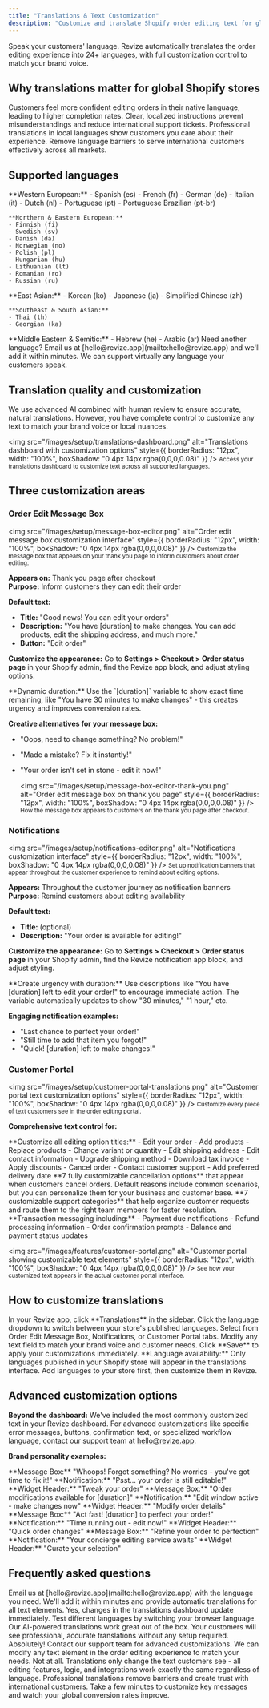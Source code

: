 ```yaml
---
title: "Translations & Text Customization"
description: "Customize and translate Shopify order editing text for global customers. Revize supports 24+ languages with automatic translations and full customization options."
---
```


<Note>
  Speak your customers' language. Revize automatically translates the order editing experience into 24+ languages, with full customization control to match your brand voice.
</Note>

## Why translations matter for global Shopify stores

<CardGroup cols={2}>
  <Card title="Increase Customer Comfort" icon="heart" color="#ef4444">
    Customers feel more confident editing orders in their native language, leading to higher completion rates.
  </Card>
  <Card title="Reduce Support Confusion" icon="question-circle" color="#8b5cf6">
    Clear, localized instructions prevent misunderstandings and reduce international support tickets.
  </Card>
  <Card title="Build Brand Trust" icon="shield-check" color="#10b981">
    Professional translations in local languages show customers you care about their experience.
  </Card>
  <Card title="Expand Market Reach" icon="globe" color="#f59e0b">
    Remove language barriers to serve international customers effectively across all markets.
  </Card>
</CardGroup>

## Supported languages

<Tabs>
  <Tab title="European Languages">
    **Western European:**
    - Spanish (es)
    - French (fr)  
    - German (de)
    - Italian (it)
    - Dutch (nl)
    - Portuguese (pt)
    - Portuguese Brazilian (pt-br)

    **Northern & Eastern European:**
    - Finnish (fi)
    - Swedish (sv)
    - Danish (da) 
    - Norwegian (no)
    - Polish (pl)
    - Hungarian (hu)
    - Lithuanian (lt)
    - Romanian (ro)
    - Russian (ru)
  </Tab>
  
  <Tab title="Asian Languages">
    **East Asian:**
    - Korean (ko)
    - Japanese (ja)
    - Simplified Chinese (zh)

    **Southeast & South Asian:**
    - Thai (th)
    - Georgian (ka)
  </Tab>
  
  <Tab title="Middle Eastern Languages">
    **Middle Eastern & Semitic:**
    - Hebrew (he)
    - Arabic (ar)
  </Tab>
</Tabs>

<Tip>
  Need another language? Email us at [hello@revize.app](mailto:hello@revize.app) and we'll add it within minutes. We can support virtually any language your customers speak.
</Tip>

## Translation quality and customization

We use advanced AI combined with human review to ensure accurate, natural translations. However, you have complete control to customize any text to match your brand voice or local nuances.

  <img
    src="/images/setup/translations-dashboard.png"
    alt="Translations dashboard with customization options"
    style={{ borderRadius: "12px", width: "100%", boxShadow: "0 4px 14px rgba(0,0,0,0.08)" }}
  />
  <small>Access your translations dashboard to customize text across all supported languages.</small>


## Three customization areas

### Order Edit Message Box

  <img
    src="/images/setup/message-box-editor.png"
    alt="Order edit message box customization interface"
    style={{ borderRadius: "12px", width: "100%", boxShadow: "0 4px 14px rgba(0,0,0,0.08)" }}
  />
  <small>Customize the message box that appears on your thank you page to inform customers about order editing.</small>

**Appears on:** Thank you page after checkout  
**Purpose:** Inform customers they can edit their order

**Default text:**
- **Title:** "Good news! You can edit your orders"
- **Description:** "You have [duration] to make changes. You can add products, edit the shipping address, and much more."
- **Button:** "Edit order"

**Customize the appearance:** Go to **Settings > Checkout > Order status page** in your Shopify admin, find the Revize app block, and adjust styling options.

<Note>
  **Dynamic duration:** Use the `[duration]` variable to show exact time remaining, like "You have 30 minutes to make changes" - this creates urgency and improves conversion rates.
</Note>

**Creative alternatives for your message box:**
- "Oops, need to change something? No problem!"
- "Made a mistake? Fix it instantly!"
- "Your order isn't set in stone - edit it now!"

  <img
    src="/images/setup/message-box-editor-thank-you.png"
    alt="Order edit message box on thank you page"
    style={{ borderRadius: "12px", width: "100%", boxShadow: "0 4px 14px rgba(0,0,0,0.08)" }}
  />
  <small>How the message box appears to customers on the thank you page after checkout.</small>


### Notifications

  <img
    src="/images/setup/notifications-editor.png"
    alt="Notifications customization interface"
    style={{ borderRadius: "12px", width: "100%", boxShadow: "0 4px 14px rgba(0,0,0,0.08)" }}
  />
  <small>Set up notification banners that appear throughout the customer experience to remind about editing options.</small>

**Appears:** Throughout the customer journey as notification banners  
**Purpose:** Remind customers about editing availability

**Default text:**
- **Title:** (optional)
- **Description:** "Your order is available for editing!"

**Customize the appearance:** Go to **Settings > Checkout > Order status page** in your Shopify admin, find the Revize notification app block, and adjust styling.

<Tip>
  **Create urgency with duration:** Use descriptions like "You have [duration] left to edit your order!" to encourage immediate action. The variable automatically updates to show "30 minutes," "1 hour," etc.
</Tip>

**Engaging notification examples:**
- "Last chance to perfect your order!"
- "Still time to add that item you forgot!"
- "Quick! [duration] left to make changes!"


### Customer Portal

  <img
    src="/images/setup/customer-portal-translations.png"
    alt="Customer portal text customization options"
    style={{ borderRadius: "12px", width: "100%", boxShadow: "0 4px 14px rgba(0,0,0,0.08)" }}
  />
  <small>Customize every piece of text customers see in the order editing portal.</small>

**Comprehensive text control for:**

<AccordionGroup>
  <Accordion title="Widget Headers" icon="pen">
    **Customize all editing option titles:**
    - Edit your order
    - Add products
    - Replace products
    - Change variant or quantity
    - Edit shipping address
    - Edit contact information
    - Upgrade shipping method
    - Download tax invoice
    - Apply discounts
    - Cancel order
    - Contact customer support
    - Add preferred delivery date
  </Accordion>
  
  <Accordion title="Cancellation Reasons" icon="xmark">
    **7 fully customizable cancellation options** that appear when customers cancel orders. Default reasons include common scenarios, but you can personalize them for your business and customer base.
  </Accordion>
  
  <Accordion title="Support Topics" icon="headphones">
    **7 customizable support categories** that help organize customer requests and route them to the right team members for faster resolution.
  </Accordion>
  
  <Accordion title="Payment & Action Cards" icon="credit-card">
    **Transaction messaging including:**
    - Payment due notifications
    - Refund processing information  
    - Order confirmation prompts
    - Balance and payment status updates
  </Accordion>
</AccordionGroup>


  <img
    src="/images/features/customer-portal.png"
    alt="Customer portal showing customizable text elements"
    style={{ borderRadius: "12px", width: "100%", boxShadow: "0 4px 14px rgba(0,0,0,0.08)" }}
  />
  <small>See how your customized text appears in the actual customer portal interface.</small>



## How to customize translations

<Steps>
  <Step title="Access Translations">
    In your Revize app, click **Translations** in the sidebar.
  </Step>
  <Step title="Select language">
    Click the language dropdown to switch between your store's published languages.
  </Step>
  <Step title="Choose section">
    Select from Order Edit Message Box, Notifications, or Customer Portal tabs.
  </Step>
  <Step title="Edit text">
    Modify any text field to match your brand voice and customer needs.
  </Step>
  <Step title="Save changes">
    Click **Save** to apply your customizations immediately.
  </Step>
</Steps>

<Warning>
  **Language availability:** Only languages published in your Shopify store will appear in the translations interface. Add languages to your store first, then customize them in Revize.
</Warning>


## Advanced customization options

**Beyond the dashboard:** We've included the most commonly customized text in your Revize dashboard. For advanced customizations like specific error messages, buttons, confirmation text, or specialized workflow language, contact our support team at [hello@revize.app](mailto:hello@revize.app).

**Brand personality examples:**

<Tabs>
  <Tab title="Friendly & Casual">
    **Message Box:** "Whoops! Forgot something? No worries - you've got time to fix it!"  
    **Notification:** "Psst... your order is still editable!"  
    **Widget Header:** "Tweak your order"
  </Tab>
  
  <Tab title="Professional & Direct">
    **Message Box:** "Order modifications available for [duration]"  
    **Notification:** "Edit window active - make changes now"  
    **Widget Header:** "Modify order details"
  </Tab>
  
  <Tab title="Urgent & Action-Oriented">
    **Message Box:** "Act fast! [duration] to perfect your order!"  
    **Notification:** "Time running out - edit now!"  
    **Widget Header:** "Quick order changes"
  </Tab>
  
  <Tab title="Premium & Elegant">
    **Message Box:** "Refine your order to perfection"  
    **Notification:** "Your concierge editing service awaits"  
    **Widget Header:** "Curate your selection"
  </Tab>
</Tabs>


## Frequently asked questions

<AccordionGroup>
  <Accordion title="How do I add a new language?" icon="plus">
    Email us at [hello@revize.app](mailto:hello@revize.app) with the language you need. We'll add it within minutes and provide automatic translations for all text elements.
  </Accordion>

  <Accordion title="Can I see translations before they go live?" icon="eye">
    Yes, changes in the translations dashboard update immediately. Test different languages by switching your browser language.
  </Accordion>

  <Accordion title="What happens if I don't customize translations?" icon="wand-magic-sparkles">
    Our AI-powered translations work great out of the box. Your customers will see professional, accurate translations without any setup required.
  </Accordion>

  <Accordion title="Can I customize text that's not shown in the dashboard?" icon="pen">
    Absolutely! Contact our support team for advanced customizations. We can modify any text element in the order editing experience to match your needs.
  </Accordion>

  <Accordion title="Do translations affect the app's functionality?" icon="gear">
    Not at all. Translations only change the text customers see - all editing features, logic, and integrations work exactly the same regardless of language.
  </Accordion>
</AccordionGroup>

<Note>
  Professional translations remove barriers and create trust with international customers. Take a few minutes to customize key messages and watch your global conversion rates improve.
</Note>